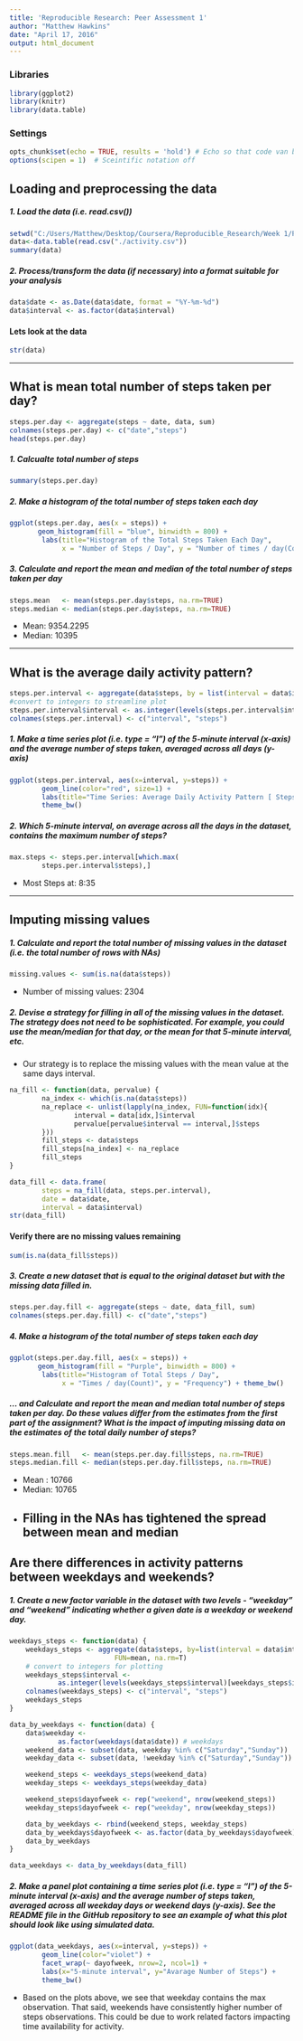 ```yaml
---
title: 'Reproducible Research: Peer Assessment 1'
author: "Matthew Hawkins"
date: "April 17, 2016"
output: html_document
---
```

### Libraries
```r
library(ggplot2)
library(knitr)
library(data.table)
```
### Settings
```r
opts_chunk$set(echo = TRUE, results = 'hold') # Echo so that code van be viewed
options(scipen = 1)  # Sceintific notation off
```
## Loading and preprocessing the data
##### 1. Load the data (i.e. read.csv())
```r
setwd("C:/Users/Matthew/Desktop/Coursera/Reproducible_Research/Week 1/Peer Assessment 1/")
data<-data.table(read.csv("./activity.csv"))
summary(data)
```
##### 2. Process/transform the data (if necessary) into a format suitable for your analysis
```r
data$date <- as.Date(data$date, format = "%Y-%m-%d")
data$interval <- as.factor(data$interval)
```
#### Lets look at the data
```r
str(data)
```
-----

## What is mean total number of steps taken per day?

```r
steps.per.day <- aggregate(steps ~ date, data, sum)
colnames(steps.per.day) <- c("date","steps")
head(steps.per.day)
```
##### 1. Calcualte total number of steps
```r
summary(steps.per.day)
```
##### 2. Make a histogram of the total number of steps taken each day
```r
ggplot(steps.per.day, aes(x = steps)) + 
       geom_histogram(fill = "blue", binwidth = 800) + 
        labs(title="Histogram of the Total Steps Taken Each Day", 
             x = "Number of Steps / Day", y = "Number of times / day(Count)") + theme_bw() 
```

##### 3. Calculate and report the mean and median of the total number of steps taken per day
```r
steps.mean   <- mean(steps.per.day$steps, na.rm=TRUE)
steps.median <- median(steps.per.day$steps, na.rm=TRUE)
```

*  Mean: 9354.2295
*  Median: 10395

-----

## What is the average daily activity pattern?
```r
steps.per.interval <- aggregate(data$steps, by = list(interval = data$interval),FUN=mean, na.rm=TRUE)
#convert to integers to streamline plot
steps.per.interval$interval <- as.integer(levels(steps.per.interval$interval)[steps.per.interval$interval])
colnames(steps.per.interval) <- c("interval", "steps")
```

##### 1. Make a time series plot (i.e. type = "l") of the 5-minute interval (x-axis) and the average number of steps taken, averaged across all days (y-axis)
```r
ggplot(steps.per.interval, aes(x=interval, y=steps)) +   
        geom_line(color="red", size=1) +  
        labs(title="Time Series: Average Daily Activity Pattern [ Steps per Interval]", x="Interval[Minutes]", y="Average Number of steps") +  
        theme_bw() 
```

##### 2. Which 5-minute interval, on average across all the days in the dataset, contains the maximum number of steps?
```r
max.steps <- steps.per.interval[which.max(  
        steps.per.interval$steps),]
```
*  Most Steps at: 8:35

----

## Imputing missing values
##### 1. Calculate and report the total number of missing values in the dataset (i.e. the total number of rows with NAs) 
```r
missing.values <- sum(is.na(data$steps))
```
*  Number of missing values: 2304

##### 2. Devise a strategy for filling in all of the missing values in the dataset. The strategy does not need to be sophisticated. For example, you could use the mean/median for that day, or the mean for that 5-minute interval, etc.

* Our strategy is to replace the missing values with the mean value at the same days interval.
```r
na_fill <- function(data, pervalue) {
        na_index <- which(is.na(data$steps))
        na_replace <- unlist(lapply(na_index, FUN=function(idx){
                interval = data[idx,]$interval
                pervalue[pervalue$interval == interval,]$steps
        }))
        fill_steps <- data$steps
        fill_steps[na_index] <- na_replace
        fill_steps
}

data_fill <- data.frame(  
        steps = na_fill(data, steps.per.interval),  
        date = data$date,  
        interval = data$interval)
str(data_fill)
```
#### Verify there are no missing values remaining
```r
sum(is.na(data_fill$steps))
```

##### 3. Create a new dataset that is equal to the original dataset but with the missing data filled in.
```r
steps.per.day.fill <- aggregate(steps ~ date, data_fill, sum)
colnames(steps.per.day.fill) <- c("date","steps")
```


##### 4. Make a histogram of the total number of steps taken each day 
```r
ggplot(steps.per.day.fill, aes(x = steps)) + 
       geom_histogram(fill = "Purple", binwidth = 800) + 
        labs(title="Histogram of Total Steps / Day", 
             x = "Times / day(Count)", y = "Frequency") + theme_bw() 
```

##### ... and Calculate and report the mean and median total number of steps taken per day. Do these values differ from the estimates from the first part of the assignment? What is the impact of imputing missing data on the estimates of the total daily number of steps?
```r
steps.mean.fill   <- mean(steps.per.day.fill$steps, na.rm=TRUE)
steps.median.fill <- median(steps.per.day.fill$steps, na.rm=TRUE)
```

*  Mean : 10766
*  Median: 10765
*  Filling in the NAs has tightened the spread between mean and median
----

## Are there differences in activity patterns between weekdays and weekends?


##### 1. Create a new factor variable in the dataset with two levels - "weekday" and "weekend" indicating whether a given date is a weekday or weekend day.

```r
weekdays_steps <- function(data) {
    weekdays_steps <- aggregate(data$steps, by=list(interval = data$interval),
                          FUN=mean, na.rm=T)
    # convert to integers for plotting
    weekdays_steps$interval <- 
            as.integer(levels(weekdays_steps$interval)[weekdays_steps$interval])
    colnames(weekdays_steps) <- c("interval", "steps")
    weekdays_steps
}

data_by_weekdays <- function(data) {
    data$weekday <- 
            as.factor(weekdays(data$date)) # weekdays
    weekend_data <- subset(data, weekday %in% c("Saturday","Sunday"))
    weekday_data <- subset(data, !weekday %in% c("Saturday","Sunday"))

    weekend_steps <- weekdays_steps(weekend_data)
    weekday_steps <- weekdays_steps(weekday_data)

    weekend_steps$dayofweek <- rep("weekend", nrow(weekend_steps))
    weekday_steps$dayofweek <- rep("weekday", nrow(weekday_steps))

    data_by_weekdays <- rbind(weekend_steps, weekday_steps)
    data_by_weekdays$dayofweek <- as.factor(data_by_weekdays$dayofweek)
    data_by_weekdays
}

data_weekdays <- data_by_weekdays(data_fill)
```

##### 2. Make a panel plot containing a time series plot (i.e. type = "l") of the 5-minute interval (x-axis) and the average number of steps taken, averaged across all weekday days or weekend days (y-axis). See the README file in the GitHub repository to see an example of what this plot should look like using simulated data.

```r
ggplot(data_weekdays, aes(x=interval, y=steps)) + 
        geom_line(color="violet") + 
        facet_wrap(~ dayofweek, nrow=2, ncol=1) +
        labs(x="5-minute interval", y="Avarage Number of Steps") +
        theme_bw()
```







* Based on the plots above, we see that weekday contains the max observation. That said, weekends have consistently higher number of steps observations. This could be due to work related factors impacting time availability for activity.
